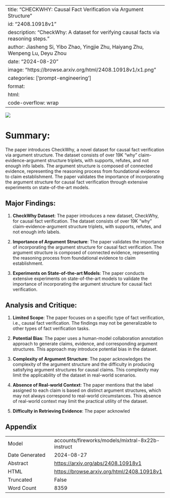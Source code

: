 
---
title: "CHECKWHY: Causal Fact Verification via Argument Structure"
id: "2408.10918v1"
description: "CheckWhy: A dataset for verifying causal facts via reasoning steps."
author: Jiasheng Si, Yibo Zhao, Yingjie Zhu, Haiyang Zhu, Wenpeng Lu, Deyu Zhou
date: "2024-08-20"
image: "https://browse.arxiv.org/html/2408.10918v1/x1.png"
categories: ['prompt-engineering']
format:
  html:
    code-overflow: wrap
---

![](https://browse.arxiv.org/html/2408.10918v1/x1.png)

# Summary:

The paper introduces CheckWhy, a novel dataset for causal fact verification via argument structure. The dataset consists of over 19K "why" claim-evidence-argument structure triplets, with supports, refutes, and not enough info labels. The argument structure is composed of connected evidence, representing the reasoning process from foundational evidence to claim establishment. The paper validates the importance of incorporating the argument structure for causal fact verification through extensive experiments on state-of-the-art models.

## Major Findings:

1. **CheckWhy Dataset**: The paper introduces a new dataset, CheckWhy, for causal fact verification. The dataset consists of over 19K "why" claim-evidence-argument structure triplets, with supports, refutes, and not enough info labels.

2. **Importance of Argument Structure**: The paper validates the importance of incorporating the argument structure for causal fact verification. The argument structure is composed of connected evidence, representing the reasoning process from foundational evidence to claim establishment.

3. **Experiments on State-of-the-art Models**: The paper conducts extensive experiments on state-of-the-art models to validate the importance of incorporating the argument structure for causal fact verification.

## Analysis and Critique:

1. **Limited Scope**: The paper focuses on a specific type of fact verification, i.e., causal fact verification. The findings may not be generalizable to other types of fact verification tasks.

2. **Potential Bias**: The paper uses a human-model collaboration annotation approach to generate claims, evidence, and corresponding argument structures. This approach may introduce potential bias in the dataset.

3. **Complexity of Argument Structure**: The paper acknowledges the complexity of the argument structure and the difficulty in producing satisfying argument structures for causal claims. This complexity may limit the applicability of the dataset in real-world scenarios.

4. **Absence of Real-world Context**: The paper mentions that the label assigned to each claim is based on distinct argument structures, which may not always correspond to real-world circumstances. This absence of real-world context may limit the practical utility of the dataset.

5. **Difficulty in Retrieving Evidence**: The paper acknowled

## Appendix

|          |          |
|----------|----------|
| Model     | accounts/fireworks/models/mixtral-8x22b-instruct       |
| Date Generated     | 2024-08-27       |
| Abstract | [https://arxiv.org/abs/2408.10918v1](https://arxiv.org/abs/2408.10918v1)        |
| HTML     | [https://browse.arxiv.org/html/2408.10918v1](https://browse.arxiv.org/html/2408.10918v1)       |
| Truncated       | False       |
| Word Count       | 8359       |